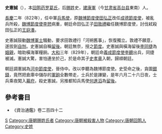 '''史憲誠'''（{{bd||？|829年|catIdx=S}}），本[[回鹘|回鹘]][[药罗葛氏|药罗葛氏]]，后[[赐姓|赐姓]]史，[[建康軍|建康軍]]（今[[甘肃省|甘肃省]][[高台县|高台县]]東南）人。

[[長慶|長慶]]二年（822年），任中軍[[兵馬使|兵馬使]]，原[[魏博節度使|魏博節度使]][[田弘正|田弘正]]改任[[成德節度使|成德節度使]]，被亂兵所殺，[[魏博節度使|魏博節度使]][[李愬|李愬]]病重，朝廷命田弘正子[[田敦禮|田敦禮]]繼任魏博節度使，討伐弒殺田弘正的[[王庭湊|王庭湊]]。

史憲誠鼓動[[魏博|魏博]][[軍士|軍士]]騷動，要求田敦禮行「河朔舊事」，恢復獨立。敦禮不願意，遂拔劍[[自刎|自刎]]。史憲誠自稱[[留後|留後]]。朝廷無奈，授之[[節度|節度]]。史憲誠與橫海留後[[李同捷|李同捷]]為[[姻親|姻親]]，暗助橫海軍糧餉。[[大和_(唐朝)|大和]]三年（829年），朝廷命[[義成節度使|義成節度使]][[李聽|李聽]]出兵，同捷被滅。憲誠大驚，害怕連坐於己，於是命其子[[史孝章|史孝章]]入朝，歸順朝廷。

朝廷調憲誠為[[河中節度使|河中節度使]]，晉侍中。改以李聽為魏博節度使。史受命之後，貪圖[[銀錢|銀錢]]，竟然把倉庫中儲存的[[軍餉|軍餉]]全數帶走，士兵於是譁變，是年六月二十六日夜，士兵乘夜闖入[[幕府_(中國)|幕府]]，殺史憲誠，另推都知兵馬使[[何進滔|何進滔]]為[[留後|留後]]。

==參考書目==
* 《資治通鑑》卷二百四十二

[[Category:魏博節度使|S]]
[[Category:唐朝赐姓氏者|Category:唐朝赐姓氏者]]
[[Category:唐朝被殺害人物|Category:唐朝被殺害人物]]
[[Category:唐朝回鹘人|Category:唐朝回鹘人]]
[[Category:史姓|Category:史姓]]